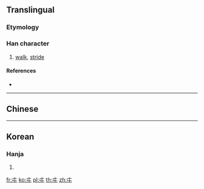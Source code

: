 {{character info/new}}
{{also|𡕒|ヰ}}

==Translingual==

===Etymology===
{{Han etym}}

===Han character===
{{Han char|rn=2|rad=丨|as=02|sn=3|canj=JV}}

# [[walk]], [[stride]]

====References====
* {{Han ref|kx=0079.020|hdz=10009.060|uh=3404|ud=13316}}

----

==Chinese==
{{zh-see|跨|v}}

----

==Korean==

===Hanja===
{{ko-hanja|hangeul=과|rv=gwa|mr=kwa|y=kwa|eumhun=걷다|ehrv=geotda|ehmr=kŏtta|ehy=ketta}}

# {{defn|lang=ko|sort=丨02}}

[[fr:㐄]]
[[ko:㐄]]
[[pl:㐄]]
[[th:㐄]]
[[zh:㐄]]